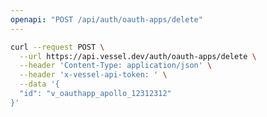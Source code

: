 ```yaml
---
openapi: "POST /api/auth/oauth-apps/delete"
---
```


<RequestExample>

```bash Request
curl --request POST \
  --url https://api.vessel.dev/auth/oauth-apps/delete \
  --header 'Content-Type: application/json' \
  --header 'x-vessel-api-token: ' \
  --data '{
  "id": "v_oauthapp_apollo_12312312"
}'
```

</RequestExample>
